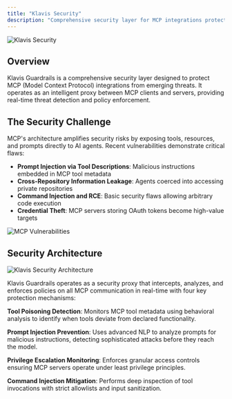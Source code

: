```yaml
---
title: "Klavis Security"
description: "Comprehensive security layer for MCP integrations protecting against prompt injection, tool poisoning, and other emerging threats."
---
```


![Klavis Security](/images/klavis-security/klavis_security.png)

## Overview

Klavis Guardrails is a comprehensive security layer designed to protect MCP (Model Context Protocol) integrations from emerging threats. It operates as an intelligent proxy between MCP clients and servers, providing real-time threat detection and policy enforcement.

## The Security Challenge

MCP's architecture amplifies security risks by exposing tools, resources, and prompts directly to AI agents. Recent vulnerabilities demonstrate critical flaws:

- **Prompt Injection via Tool Descriptions**: Malicious instructions embedded in MCP tool metadata
- **Cross-Repository Information Leakage**: Agents coerced into accessing private repositories  
- **Command Injection and RCE**: Basic security flaws allowing arbitrary code execution
- **Credential Theft**: MCP servers storing OAuth tokens become high-value targets

![MCP Vulnerabilities](/images/klavis-security/MCP_vulnerabilities.png)

## Security Architecture

![Klavis Security Architecture](/images/klavis-security/klavis_security_architecture.png)

Klavis Guardrails operates as a security proxy that intercepts, analyzes, and enforces policies on all MCP communication in real-time with four key protection mechanisms:

**Tool Poisoning Detection**: Monitors MCP tool metadata using behavioral analysis to identify when tools deviate from declared functionality.

**Prompt Injection Prevention**: Uses advanced NLP to analyze prompts for malicious instructions, detecting sophisticated attacks before they reach the model.

**Privilege Escalation Monitoring**: Enforces granular access controls ensuring MCP servers operate under least privilege principles.

**Command Injection Mitigation**: Performs deep inspection of tool invocations with strict allowlists and input sanitization.